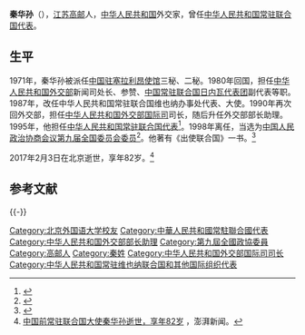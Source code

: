 '''秦华孙'''（{{bd|1935年|9月|2017年|2月3日|catIdx=Qin}}），[[江苏|江苏]][[高邮|高邮]]人，[[中华人民共和国|中华人民共和国]]外交家，曾任[[中国常驻联合国代表列表|中华人民共和国常驻联合国代表]]。

== 生平 ==
1971年，秦华孙被派任[[中国驻塞拉利昂使馆|中国驻塞拉利昂使馆]]三秘、二秘。1980年回国，担任[[中华人民共和国外交部|中华人民共和国外交部]]新闻司处长、参赞、[[中国常驻联合国日内瓦代表团|中国常驻联合国日内瓦代表团]]副代表等职。1987年，改任中华人民共和国常驻联合国维也纳办事处代表、大使。1990年再次回外交部，担任[[中华人民共和国外交部国际司|中华人民共和国外交部国际司]]司长，随后升任外交部部长助理。1995年，他担任[[中国常驻联合国代表列表|中华人民共和国常驻联合国代表]]<ref>{{cite web | url=http://news.sohu.com/20100402/n271289013.shtml | title=秦华孙大使回忆中国驻南联盟使馆被炸事件 | publisher=中国新闻网（载搜狐） | accessdate=2011年9月21日 | archive-date=2016年3月5日 | archive-url=https://web.archive.org/web/20160305014551/http://news.sohu.com/20100402/n271289013.shtml | dead-url=no }}</ref>。1998年离任，当选为[[中国人民政治协商会议第九届全国委员会委员名单|中国人民政治协商会议第九届全国委员会委员]]<ref>{{cite web | url=http://news.ifeng.com/history/zhongguoxiandaishi/detail_2010_09/14/2509964_0.shtml | title=秦华孙忆：北约轰炸中国大使馆后安理会内部斗争 | publisher=凤凰网 | date=2010年9月14日 | accessdate=2011年9月21日 | archive-date=2011年1月31日 | archive-url=https://web.archive.org/web/20110131105138/http://news.ifeng.com/history/zhongguoxiandaishi/detail_2010_09/14/2509964_0.shtml | dead-url=no }}</ref>。他著有《出使联合国》一书。<ref>{{cite web | url=http://www.hynews.org/Culture/2010/0406/article_1066.html | title=秦华孙回忆录《出使联合国》出版 披露外交细节 | publisher=中国新闻网 | accessdate=2011年9月21日 | archiveurl=https://web.archive.org/web/20120808220705/http://hynews.org/Culture/2010/0406/article_1066.html | archivedate=2012年8月8日 | deadurl=yes }}</ref>

2017年2月3日在北京逝世，享年82岁。<ref>[http://www.thepaper.cn/newsDetail_forward_1627789 中国前常驻联合国大使秦华孙逝世，享年82岁] {{Wayback|url=http://www.thepaper.cn/newsDetail_forward_1627789 |date=20170227231656 }}，澎湃新闻。</ref>

== 参考文献 ==
{{Reflist}}

{{-}}
{{start box}}
{{s-dip}}
{{succession box|[[李肇星|李肇星]]|[[王英凡|王英凡]]|[[中国常驻联合国代表列表|中华人民共和国常驻联合国代表]]|1995年－2002年2月}}
{{end box}}

{{中国常驻联合国代表}}
{{Authority control}}
{{DEFAULTSORT:Q}}
[[Category:北京外国语大学校友|Category:北京外国语大学校友]]
[[Category:中華人民共和國常駐聯合國代表|Category:中華人民共和國常駐聯合國代表]]
[[Category:中华人民共和国外交部部长助理|Category:中华人民共和国外交部部长助理]]
[[Category:第九屆全國政協委員|Category:第九屆全國政協委員]]
[[Category:高邮人|Category:高邮人]]
[[Category:秦姓|Category:秦姓]]
[[Category:中华人民共和国外交部国际司司长|Category:中华人民共和国外交部国际司司长]]
[[Category:中华人民共和国常驻维也纳联合国和其他国际组织代表|Category:中华人民共和国常驻维也纳联合国和其他国际组织代表]]